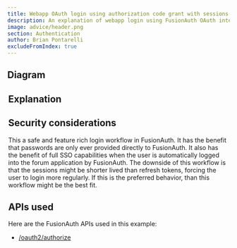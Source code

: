 ```yaml
---
title: Webapp OAuth login using authorization code grant with sessions
description: An explanation of webapp login using FusionAuth OAuth interface with the authorization code grant with server-side sessions
image: advice/header.png
section: Authentication
author: Brian Pontarelli
excludeFromIndex: true
---
```


<Intro/>

## Diagram

<Legend/>

<Diagram/>

## Explanation

<OrderedList>
  <Step1/>
  <Step2/>
  <Step3/>
  <Step4/>
  <Step5/>
  <Step6/>
  <Step7/>
  <Step8/>
  <Step9/>
  <Step10/>
</OrderedList>

## Security considerations

This a safe and feature rich login workflow in FusionAuth. It has the benefit that passwords are only ever provided directly to FusionAuth. It also has the benefit of full SSO capabilities when the user is automatically logged into the forum application by FusionAuth. The downside of this workflow is that the sessions might be shorter lived than refresh tokens, forcing the user to login more regularly. If this is the preferred behavior, than this workflow might be the best fit.  

## APIs used

Here are the FusionAuth APIs used in this example:

* [/oauth2/authorize](/docs/v1/tech/oauth/endpoints#authorize)
